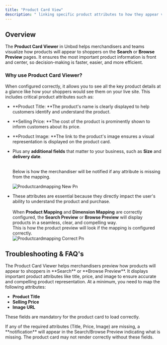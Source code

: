 ```yaml
---
title: "Product Card View"
description: " linking specific product attributes to how they appear visually on the product listing or search results page."
---
```


## Overview

The **Product Card Viewer** in Unbxd helps merchandisers and teams visualize how products will appear to shoppers on the **Search** or **Browse Preview** pages. It ensures the most important product information is front and center, so decision-making is faster, easier, and more efficient.

### Why use Product Card Viewer?

When configured correctly, it allows you to see all the key product details at a glance like how your shoppers would see them on your live site. This includes critical product attributes such as:

- \*\*Product Title: \*\*The product's name is clearly displayed to help customers identify and understand the product.
- \*\*Selling Price: \*\*The cost of the product is prominently shown to inform customers about its price.
- \*\*Product Image: \*\*The link to the product's image ensures a visual representation is displayed on the product card.
- Plus any **additional fields** that matter to your business, such as **Size** and **delivery date**.

  \
  Below is how the merchandiser will be notified if any attribute is missing from the mapping.

  ![Productcardmapping New Pn](/images/Productcardmapping_new.png)
- These attributes are essential because they directly impact the user's ability to understand the product and purchase.\
  \
  When **Product Mapping** and **Dimension Mapping** are correctly configured, the **Search Preview** or **Browse Preview** will display products in a seamless, clear, and compelling way.\
  This is how the product preview will look if the mapping is configured correctly.\
  ![Productcardmapping Correct Pn](/images/ProductcardmappingCorrect.png)

## Troubleshooting &  FAQ's

<Accordion title="What is the Product Card Viewer used for?" icon="sparkles">
  The Product Card Viewer helps merchandisers preview how products will appear to shoppers in **Search** or **Browse Preview**. It displays important product attributes like title, price, and image to ensure accurate and compelling product representation.
</Accordion>

<Accordion title="What are the required attributes for product cards to display properly?" icon="sparkles">
  At a minimum, you need to map the following attributes:

  - **Product Title**
  - **Selling Price**
  - **Image URL**

  These fields are mandatory for the product card to load correctly.
</Accordion>

<Accordion title="What happens if an essential attribute is not mapped?" icon="sparkles">
  If any of the required attributes (Title, Price, Image) are missing, a **notification** will appear in the Search/Browse Preview indicating what is missing. The product card may not render correctly without these fields.
</Accordion>